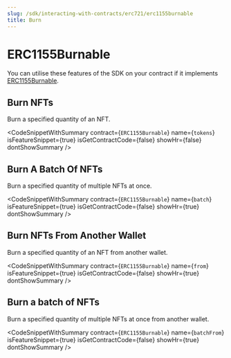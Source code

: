 ```yaml
---
slug: /sdk/interacting-with-contracts/erc721/erc1155burnable
title: Burn
---
```



# ERC1155Burnable

You can utilise these features of the SDK on your contract if it implements [ERC1155Burnable](/extensions/erc-1155/burnable).

<div className="row" style={{ marginBottom: 24 }}>
  <div className="col col--12" style={{ marginTop: 8 }}>
    <QuickstartCard
      name="Learn how to implement ERC1155Burnable"
      link={"/extensions/erc-1155/burnable"}
      image="/assets/icons/general.png"
    />
  </div>
</div>

## Burn NFTs

Burn a specified quantity of an NFT.

<CodeSnippetWithSummary
  contract={`ERC1155Burnable`}
  name={`tokens`}
  isFeatureSnippet={true}
  isGetContractCode={false}
  showHr={false}
  dontShowSummary
/>

## Burn A Batch Of NFTs

Burn a specified quantity of multiple NFTs at once.

<CodeSnippetWithSummary
  contract={`ERC1155Burnable`}
  name={`batch`}
  isFeatureSnippet={true}
  isGetContractCode={false}
  showHr={true}
  dontShowSummary
/>

## Burn NFTs From Another Wallet

Burn a specified quantity of an NFT from another wallet.

<CodeSnippetWithSummary
  contract={`ERC1155Burnable`}
  name={`from`}
  isFeatureSnippet={true}
  isGetContractCode={false}
  showHr={true}
  dontShowSummary
/>

## Burn a batch of NFTs

Burn a specified quantity of multiple NFTs at once from another wallet.

<CodeSnippetWithSummary
  contract={`ERC1155Burnable`}
  name={`batchFrom`}
  isFeatureSnippet={true}
  isGetContractCode={false}
  showHr={true}
  dontShowSummary
/>
